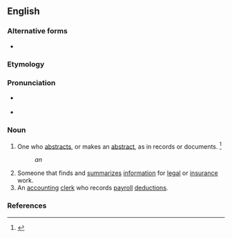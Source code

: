 ==English==

===Alternative forms===
* {{l|en|abstractor}}

===Etymology===
{{suffix|abstract|er|id2=agent noun|lang=en}}

===Pronunciation===
* {{a|US}} {{IPA|/æbˈstɹkæ.tɚ/|lang=en}}
* {{rhymes|æktə(ɹ)|lang=en}}

===Noun===
{{en-noun}}

# One who [[abstract]]s, or makes an [[abstract]], as in records or documents. {{defdate|First attested in the late 17<sup>th</sup> century.}}<ref name=SOED>{{R:SOED5|page=10}}</ref>
#: ''an {{w|abstractor of title}}''
# Someone that finds and [[summarize]]s [[information]] for [[legal]] or [[insurance]] work.
# An [[accounting]] [[clerk]] who records [[payroll]] [[deduction]]s.

===References===
<references/>